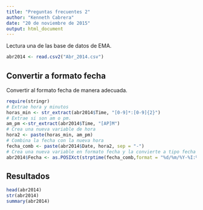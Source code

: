 ```yaml
---
title: "Preguntas frecuentes 2"
author: "Kenneth Cabrera"
date: "20 de noviembre de 2015"
output: html_document
---
```


Lectura una de las base de datos de EMA.
```r
abr2014 <- read.csv2("Abr_2014.csv")
```

## Convertir a formato fecha
Convertir al formato fecha de manera adecuada.

```r
require(stringr)
# Extrae hora y minutos
horas_min <- str_extract(abr2014$Time, "[0-9]*:[0-9]{2}")
# Extrae si son am o pm.
am_pm <-str_extract(abr2014$Time, "[AP]M")
# Crea una nueva variable de hora
hora2 <- paste(horas_min, am_pm)
# Combina la fecha con la nueva hora
fecha_comb <- paste(abr2014$Date, hora2, sep = "-")
# Crea una nueva variable en formato fecha y la convierte a tipo fecha
abr2014$Fecha <- as.POSIXct(strptime(fecha_comb,format = "%d/%m/%Y-%I:%M %p"))
```

## Resultados
```r
head(abr2014)
str(abr2014)
summary(abr2014)
```

